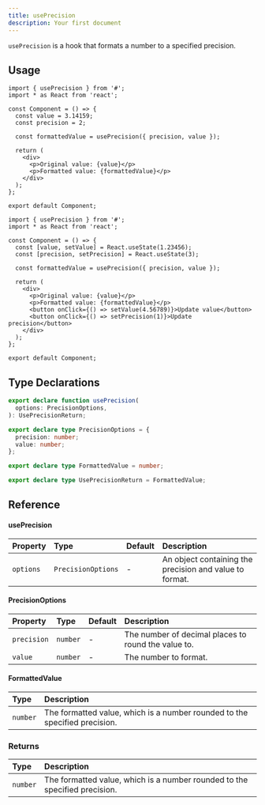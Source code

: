 ```yaml
---
title: usePrecision
description: Your first document
---
```


`usePrecision` is a hook that formats a number to a specified precision.

## Usage

```tsx
import { usePrecision } from '#';
import * as React from 'react';

const Component = () => {
  const value = 3.14159;
  const precision = 2;

  const formattedValue = usePrecision({ precision, value });

  return (
    <div>
      <p>Original value: {value}</p>
      <p>Formatted value: {formattedValue}</p>
    </div>
  );
};

export default Component;
```

```tsx
import { usePrecision } from '#';
import * as React from 'react';

const Component = () => {
  const [value, setValue] = React.useState(1.23456);
  const [precision, setPrecision] = React.useState(3);

  const formattedValue = usePrecision({ precision, value });

  return (
    <div>
      <p>Original value: {value}</p>
      <p>Formatted value: {formattedValue}</p>
      <button onClick={() => setValue(4.56789)}>Update value</button>
      <button onClick={() => setPrecision(1)}>Update precision</button>
    </div>
  );
};

export default Component;
```

## Type Declarations

```typescript
export declare function usePrecision(
  options: PrecisionOptions,
): UsePrecisionReturn;

export declare type PrecisionOptions = {
  precision: number;
  value: number;
};

export declare type FormattedValue = number;

export declare type UsePrecisionReturn = FormattedValue;
```

## Reference

#### usePrecision

| Property  | Type               | Default | Description                                             |
| :-------- | :----------------- | :------ | :------------------------------------------------------ |
| `options` | `PrecisionOptions` | -       | An object containing the precision and value to format. |

#### PrecisionOptions

| Property    | Type     | Default | Description                                         |
| :---------- | :------- | :------ | :-------------------------------------------------- |
| `precision` | `number` | -       | The number of decimal places to round the value to. |
| `value`     | `number` | -       | The number to format.                               |

#### FormattedValue

| Type     | Description                                                                |
| :------- | :------------------------------------------------------------------------- |
| `number` | The formatted value, which is a number rounded to the specified precision. |

### Returns

| Type     | Description                                                                |
| :------- | :------------------------------------------------------------------------- |
| `number` | The formatted value, which is a number rounded to the specified precision. |

